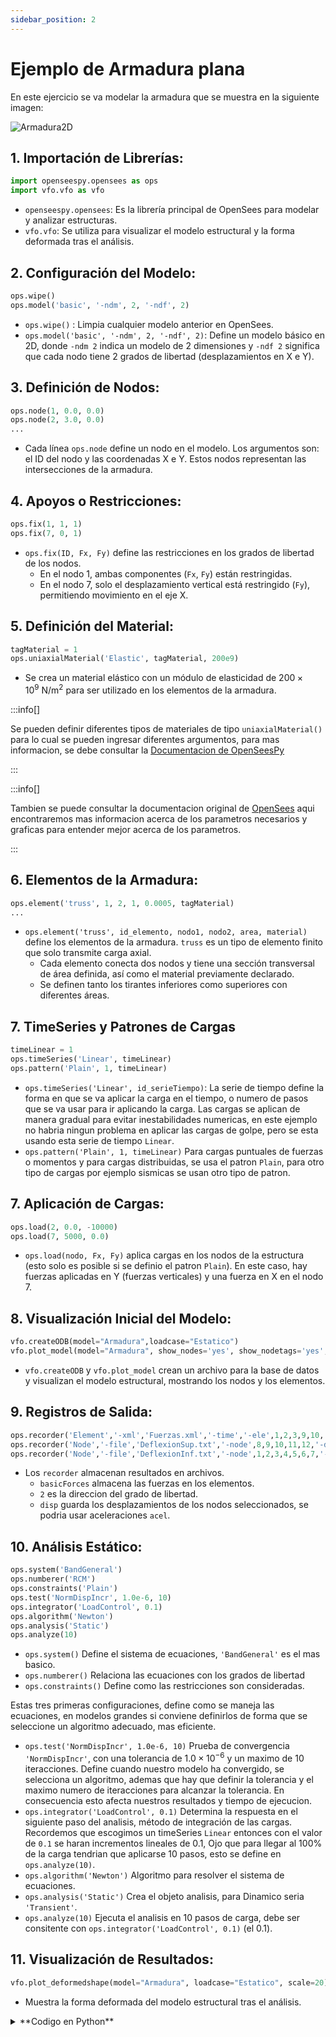 ```yaml
---
sidebar_position: 2
---
```


# Ejemplo de Armadura plana
En este ejercicio se va modelar la armadura que se muestra en la siguiente imagen:

![Armadura2D](./img/Armdura2D.png)

## 1. Importación de Librerías:
```py
import openseespy.opensees as ops
import vfo.vfo as vfo
```
* `openseespy.opensees`: Es la librería principal de OpenSees para modelar y analizar estructuras.
* `vfo.vfo`: Se utiliza para visualizar el modelo estructural y la forma deformada tras el análisis.

## 2. Configuración del Modelo:
```py
ops.wipe()
ops.model('basic', '-ndm', 2, '-ndf', 2)
```
* `ops.wipe()` : Limpia cualquier modelo anterior en OpenSees.
* `ops.model('basic', '-ndm', 2, '-ndf', 2)`: Define un modelo básico en 2D, 
donde `-ndm 2` indica un modelo de 2 dimensiones y `-ndf 2` significa que cada nodo tiene 2 grados de libertad (desplazamientos en X e Y).

## 3. Definición de Nodos:
```py
ops.node(1, 0.0, 0.0)
ops.node(2, 3.0, 0.0)
...
```
* Cada línea `ops.node` define un nodo en el modelo. 
Los argumentos son: el ID del nodo y las coordenadas X e Y. Estos nodos representan las intersecciones de la armadura.

## 4. Apoyos o Restricciones:

```py
ops.fix(1, 1, 1)
ops.fix(7, 0, 1)
```
* `ops.fix(ID, Fx, Fy)` define las restricciones en los grados de libertad de los nodos.
    * En el nodo 1, ambas componentes (`Fx`, `Fy`) están restringidas.
    * En el nodo 7, solo el desplazamiento vertical está restringido (`Fy`), permitiendo movimiento en el eje X.

## 5. Definición del Material:
```py
tagMaterial = 1
ops.uniaxialMaterial('Elastic', tagMaterial, 200e9)
```
* Se crea un material elástico con un módulo de elasticidad de $200 \times 10^{9} \mathrm{~N/m^2}$ 
para ser utilizado en los elementos de la armadura.

:::info[]

Se pueden definir diferentes tipos de materiales de tipo `uniaxialMaterial()` 
para lo cual se pueden ingresar diferentes argumentos, para mas informacion, 
se debe consultar la [Documentacion de OpenSeesPy](https://openseespydoc.readthedocs.io/en/latest/src/uniaxialMaterial.html)

:::

:::info[]

Tambien se puede consultar la documentacion original de [OpenSees](https://opensees.berkeley.edu/wiki/index.php?title=UniaxialMaterial_Command)
aqui encontraremos mas informacion acerca de los parametros necesarios y graficas para entender mejor acerca de los parametros.

:::

## 6. Elementos de la Armadura:
```py
ops.element('truss', 1, 2, 1, 0.0005, tagMaterial)
...
```
* `ops.element('truss', id_elemento, nodo1, nodo2, area, material)` define los elementos de la armadura. 
`truss` es un tipo de elemento finito que solo transmite carga axial.
    * Cada elemento conecta dos nodos y tiene una sección transversal de área definida, así como el material previamente declarado.
    * Se definen tanto los tirantes inferiores como superiores con diferentes áreas.

## 7. TimeSeries y Patrones de Cargas
```py
timeLinear = 1
ops.timeSeries('Linear', timeLinear)
ops.pattern('Plain', 1, timeLinear)
```
* `ops.timeSeries('Linear', id_serieTiempo)`: La serie de tiempo define la forma en que se va aplicar la carga en el tiempo, 
o numero de pasos que se va usar para ir aplicando la carga. 
Las cargas se aplican de manera gradual para evitar inestabilidades numericas,
en este ejemplo no habria ningun problema en aplicar las cargas de golpe, pero se esta usando esta serie de tiempo `Linear`.
* `ops.pattern('Plain', 1, timeLinear)` Para cargas puntuales de fuerzas o momentos y para cargas distribuidas, se usa el patron `Plain`, 
para otro tipo de cargas por ejemplo sismicas se usan otro tipo de patron.

## 7. Aplicación de Cargas:
```py
ops.load(2, 0.0, -10000)
ops.load(7, 5000, 0.0)
```
* `ops.load(nodo, Fx, Fy)` aplica cargas en los nodos de la estructura (esto solo es posible si se definio el patron `Plain`). 
En este caso, hay fuerzas aplicadas en Y (fuerzas verticales) y una fuerza en X en el nodo 7.

## 8. Visualización Inicial del Modelo:
```py
vfo.createODB(model="Armadura",loadcase="Estatico")
vfo.plot_model(model="Armadura", show_nodes='yes', show_nodetags='yes', show_eletags='yes')
```
* `vfo.createODB` y `vfo.plot_model` crean un archivo para la base de datos y visualizan el modelo estructural, mostrando los nodos y los elementos.

## 9. Registros de Salida:
```py
ops.recorder('Element','-xml','Fuerzas.xml','-time','-ele',1,2,3,9,10,'basicForces')
ops.recorder('Node','-file','DeflexionSup.txt','-node',8,9,10,11,12,'-dof',2,'disp')
ops.recorder('Node','-file','DeflexionInf.txt','-node',1,2,3,4,5,6,7,'-dof',2,'disp')
```
* Los `recorder` almacenan resultados en archivos.
    * `basicForces` almacena las fuerzas en los elementos.
    * `2` es la direccion del grado de libertad.
    * `disp` guarda los desplazamientos de los nodos seleccionados, se podria usar aceleraciones `acel`.

## 10. Análisis Estático:
```py
ops.system('BandGeneral')
ops.numberer('RCM')
ops.constraints('Plain')
ops.test('NormDispIncr', 1.0e-6, 10)
ops.integrator('LoadControl', 0.1)
ops.algorithm('Newton')
ops.analysis('Static')
ops.analyze(10)
```
* `ops.system()` Define el sistema de ecuaciones, `'BandGeneral'` es el mas basico.
* `ops.numberer()` Relaciona las ecuaciones con los grados de libertad
* `ops.constraints()` Define como las restricciones son consideradas.

Estas tres primeras configuraciones, define como se maneja las ecuaciones, en modelos grandes si conviene definirlos
de forma que se seleccione un algoritmo adecuado, mas eficiente.

* `ops.test('NormDispIncr', 1.0e-6, 10)` Prueba de convergencia `'NormDispIncr'`, con una tolerancia de $1.0\times 10^{-6}$ 
y un maximo de $10$ iteracciones. 
Define cuando nuestro modelo ha convergido, se selecciona un algoritmo, 
ademas que hay que definir la tolerancia y el maximo numero de iteracciones para alcanzar la tolerancia.
En consecuencia esto afecta nuestros resultados y tiempo de ejecucion.
* `ops.integrator('LoadControl', 0.1)` Determina la respuesta en el siguiente paso del analisis, método de integración de las cargas. 
Recordemos que escogimos un timeSeries `Linear`
entonces con el valor de `0.1` se haran incrementos lineales de 0.1, Ojo que para llegar al 100% de la carga tendrian que aplicarse 10 pasos, 
esto se define en `ops.analyze(10)`.
* `ops.algorithm('Newton')` Algoritmo para resolver el sistema de ecuaciones.
* `ops.analysis('Static')` Crea el objeto analisis, para Dinamico seria `'Transient'`.
* `ops.analyze(10)` Ejecuta el analisis en 10 pasos de carga, debe ser consitente con `ops.integrator('LoadControl', 0.1)` (el 0.1).


## 11. Visualización de Resultados:
```py
vfo.plot_deformedshape(model="Armadura", loadcase="Estatico", scale=20)
```
* Muestra la forma deformada del modelo estructural tras el análisis.


<details>
  <summary>**Codigo en Python**</summary>

  En este ejemplo vemso como ponemos usar la clase UnitUtils (Disponible para Revit 2022 o superior). para convertir unidades del sistema Interno a una undiad en especifico
  <CodeBlock language="py">{ej01_ArmaduraPlana}</CodeBlock>
  {/* <CodeBlock language="py">{ej_cotasLinea}</CodeBlock> */}
</details>

